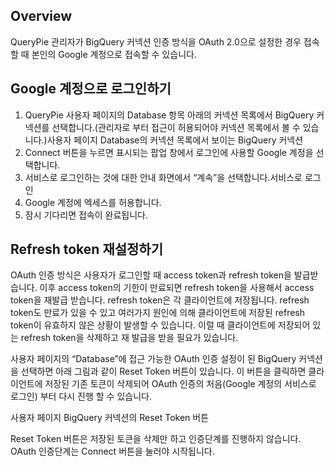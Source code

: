 ## Overview
QueryPie 관리자가 BigQuery 커넥션 인증 방식을 OAuth 2.0으로 설정한 경우 접속할 때 본인의 Google 계정으로 접속할 수 있습니다.

## Google 계정으로 로그인하기
1. QueryPie 사용자 페이지의 Database 항목 아래의 커넥션 목록에서 BigQuery 커넥션를 선택합니다.(관리자로 부터 접근이 허용되어야 커넥션 목록에서 볼 수 있습니다.)사용자 페이지 Database의 커넥션 목록에서 보이는 BigQuery 커넥션
2. Connect 버튼을 누르면 표시되는 팝업 창에서 로그인에 사용할 Google 계정을 선택합니다.
3. 서비스로 로그인하는 것에 대한 안내 화면에서 “계속”을 선택합니다.서비스로 로그인
4. Google 계정에 엑세스를 허용합니다.
5. 잠시 기다리면 접속이 완료됩니다.

## Refresh token 재설정하기
OAuth 인증 방식은 사용자가 로그인할 때 access token과 refresh token을 발급받습니다. 이후 access token의 기한이 만료되면 refresh token을 사용해서 access token을 재발급 받습니다. refresh token은 각 클라이언트에 저장됩니다. refresh token도 만료가 있을 수 있고 여러가지 원인에 의해 클라이언트에 저장된 refresh token이 유효하지 않은 상황이 발생할 수 있습니다. 이럴 때 클라이언트에 저장되어 있는 refresh token을 삭제하고 재 발급을 받을 필요가 있습니다.

사용자 페이지의 “Database”에 접근 가능한 OAuth 인증 설정이 된 BigQuery 커넥션을 선택하면 아래 그림과 같이 Reset Token 버튼이 있습니다. 이 버튼을 클릭하면 클라이언트에 저장된 기존 토큰이 삭제되어 OAuth 인증의 처음(Google 계정의 서비스로 로그인) 부터 다시 진행 할 수 있습니다.

사용자 페이지 BigQuery 커넥션의 Reset Token 버튼

Reset Token 버튼은 저장된 토큰을 삭제만 하고 인증단계를 진행하지 않습니다.  OAuth 인증단계는 Connect 버튼을 눌러야 시작됩니다.
